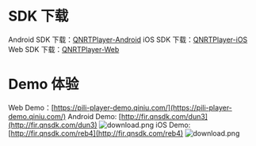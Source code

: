 # SDK 下载
Android SDK 下载：[QNRTPlayer-Android](https://github.com/pili-engineering/QNRTPlayer-Android)
iOS SDK 下载：[QNRTPlayer-iOS](https://github.com/pili-engineering/QNRTPlayer-iOS)
Web SDK 下载：[QNRTPlayer-Web](https://github.com/pili-engineering/QNRTPlayer-Web)

# Demo 体验
Web Demo：[https://pili-player-demo.qiniu.com/](https://pili-player-demo.qiniu.com/)
Android Demo: [http://fir.qnsdk.com/dun3](http://fir.qnsdk.com/dun3)
![download.png](https://dn-odum9helk.qbox.me/Fnyl_qNh_zPxPcDe9dpWaiEQB_w1)
iOS Demo: [http://fir.qnsdk.com/reb4](http://fir.qnsdk.com/reb4)
![download.png](https://dn-odum9helk.qbox.me/FkOGmwxt-yqxOpAL3B7TX_PMRXZv)
